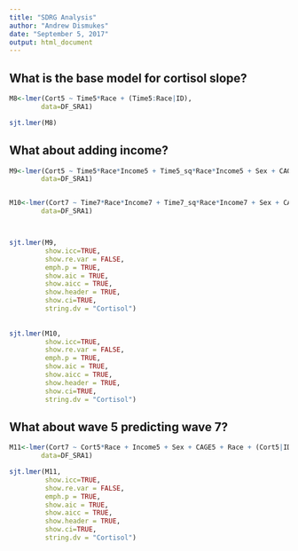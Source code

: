 ```yaml
---
title: "SDRG Analysis"
author: "Andrew Dismukes"
date: "September 5, 2017"
output: html_document
---
```


## What is the base model for cortisol slope?

```r

M8<-lmer(Cort5 ~ Time5*Race + (Time5:Race|ID),
		data=DF_SRA1)

sjt.lmer(M8)
```

## What about adding income?

```r

M9<-lmer(Cort5 ~ Time5*Race*Income5 + Time5_sq*Race*Income5 + Sex + CAGE5 + (Time5 + Time5_sq|ID),
		data=DF_SRA1)


M10<-lmer(Cort7 ~ Time7*Race*Income7 + Time7_sq*Race*Income7 + Sex + CAGE7 + (Time7 + Time7_sq|ID),
		data=DF_SRA1)



sjt.lmer(M9, 
         show.icc=TRUE, 
         show.re.var = FALSE, 
         emph.p = TRUE,
         show.aic = TRUE,
         show.aicc = TRUE,
         show.header = TRUE,
         show.ci=TRUE,
         string.dv = "Cortisol")
         
         
sjt.lmer(M10, 
         show.icc=TRUE, 
         show.re.var = FALSE, 
         emph.p = TRUE,
         show.aic = TRUE,
         show.aicc = TRUE,
         show.header = TRUE,
         show.ci=TRUE,
         string.dv = "Cortisol")


```

## What about wave 5 predicting wave 7?

```r
M11<-lmer(Cort7 ~ Cort5*Race + Income5 + Sex + CAGE5 + Race + (Cort5|ID),
		data=DF_SRA1)

sjt.lmer(M11, 
         show.icc=TRUE, 
         show.re.var = FALSE, 
         emph.p = TRUE,
         show.aic = TRUE,
         show.aicc = TRUE,
         show.header = TRUE,
         show.ci=TRUE,
         string.dv = "Cortisol")
```

